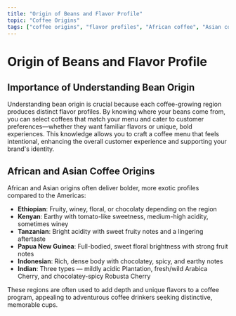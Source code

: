 ```yaml
---
title: "Origin of Beans and Flavor Profile"
topic: "Coffee Origins"
tags: ["coffee origins", "flavor profiles", "African coffee", "Asian coffee", "American coffee", "tasting notes", "regions"]
---
```


# Origin of Beans and Flavor Profile

## Importance of Understanding Bean Origin

Understanding bean origin is crucial because each coffee-growing region produces distinct flavor profiles. By knowing where your beans come from, you can select coffees that match your menu and cater to customer preferences—whether they want familiar flavors or unique, bold experiences. This knowledge allows you to craft a coffee menu that feels intentional, enhancing the overall customer experience and supporting your brand's identity.

## African and Asian Coffee Origins

African and Asian origins often deliver bolder, more exotic profiles compared to the Americas:

- **Ethiopian**: Fruity, winey, floral, or chocolaty depending on the region
- **Kenyan**: Earthy with tomato-like sweetness, medium-high acidity, sometimes winey
- **Tanzanian**: Bright acidity with sweet fruity notes and a lingering aftertaste
- **Papua New Guinea**: Full-bodied, sweet floral brightness with strong fruit notes
- **Indonesian**: Rich, dense body with chocolatey, spicy, and earthy notes
- **Indian**: Three types — mildly acidic Plantation, fresh/wild Arabica Cherry, and chocolatey-spicy Robusta Cherry

These regions are often used to add depth and unique flavors to a coffee program, appealing to adventurous coffee drinkers seeking distinctive, memorable cups.
